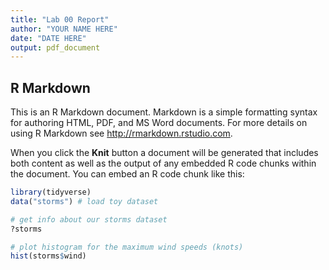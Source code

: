 ```yaml
---
title: "Lab 00 Report"
author: "YOUR NAME HERE"
date: "DATE HERE"
output: pdf_document
---
```



## R Markdown

This is an R Markdown document. Markdown is a simple formatting syntax for authoring HTML, PDF, and MS Word documents. For more details on using R Markdown see <http://rmarkdown.rstudio.com>.

When you click the **Knit** button a document will be generated that includes both content as well as the output of any embedded R code chunks within the document. You can embed an R code chunk like this:

```r
library(tidyverse)
data("storms") # load toy dataset

# get info about our storms dataset
?storms 

# plot histogram for the maximum wind speeds (knots)
hist(storms$wind)
```

